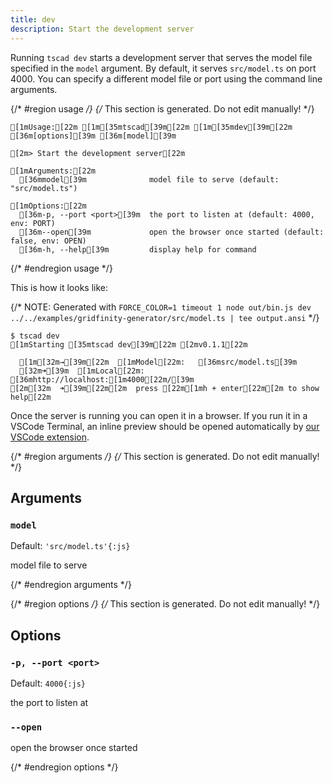 ```yaml
---
title: dev
description: Start the development server
---
```


Running `tscad dev` starts a development server that serves the model file specified in the `model` argument. By default, it serves `src/model.ts` on port 4000. You can specify a different model file or port using the command line arguments.

{/* #region usage */}
{/* This section is generated. Do not edit manually! */}

```ansi title="Terminal"
[1mUsage:[22m [1m[35mtscad[39m[22m [1m[35mdev[39m[22m [36m[options][39m [36m[model][39m

[2m> Start the development server[22m

[1mArguments:[22m
  [36mmodel[39m              model file to serve (default: "src/model.ts")

[1mOptions:[22m
  [36m-p, --port <port>[39m  the port to listen at (default: 4000, env: PORT)
  [36m--open[39m             open the browser once started (default: false, env: OPEN)
  [36m-h, --help[39m         display help for command

```

{/* #endregion usage */}

This is how it looks like:

{/* NOTE: Generated with `FORCE_COLOR=1 timeout 1 node out/bin.js dev ../../examples/gridfinity-generator/src/model.ts | tee output.ansi` */}

```ansi
$ tscad dev
[1mStarting [35mtscad dev[39m[22m [2mv0.1.1[22m

  [1m[32m→[39m[22m  [1mModel[22m:   [36msrc/model.ts[39m
  [32m➜[39m  [1mLocal[22m:   [36mhttp://localhost:[1m4000[22m/[39m
[2m[32m  ➜[39m[22m[2m  press [22m[1mh + enter[22m[2m to show help[22m

```

Once the server is running you can open it in a browser. If you run it in a VSCode Terminal, an inline preview should be opened automatically by [our VSCode extension](/docs/get-started/ide-integration#vscode).

{/* #region arguments */}
{/* This section is generated. Do not edit manually! */}

## Arguments

### `model`

Default: `'src/model.ts'{:js}`

model file to serve

{/* #endregion arguments */}

{/* #region options */}
{/* This section is generated. Do not edit manually! */}

## Options

### `-p, --port <port>`

Default: `4000{:js}`

the port to listen at

### `--open`

open the browser once started

{/* #endregion options */}
